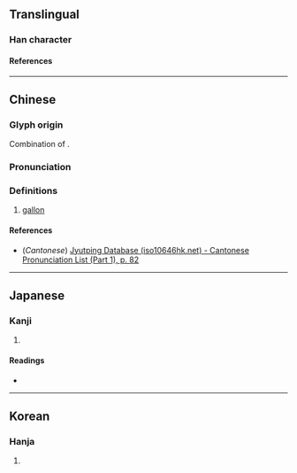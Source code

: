 {{character info}}
==Translingual==

===Han character===
{{Han char|rn=30|rad=口|as=10|sn=13|four=|canj=KROMB|ids=⿱加侖}}

====References====
{{Han ref|kx=0204.111|dkj=04136|hdz=10379.031|uh=55E7}}

----

==Chinese==
{{zh-forms|s=𰇠}}

===Glyph origin===
Combination of {{zh-l|*加侖}}.

===Pronunciation===
{{zh-pron
|m=jiālún
|c=gaa1 leon4
|mc=y
|oc=y
|ma=
|cat=n
}}

===Definitions===
{{zh-hanzi}}

# {{lb|zh|obsolete|abbreviation}} [[gallon]]

====References====
* (''Cantonese'') [http://www.iso10646hk.net/jp/document/download.jsp Jyutping Database (iso10646hk.net) - Cantonese Pronunciation List (Part 1), p. 82]

----

==Japanese==

===Kanji===
{{ja-kanji|grade=|rs=口10}}

# {{rfdef|ja|sort=口10}}

====Readings====
* {{ja-readings|on=|kun=がろん}}

----

==Korean==

===Hanja===
{{ko-hanja|륜}}

# {{rfdef|ko|sort=口10}}